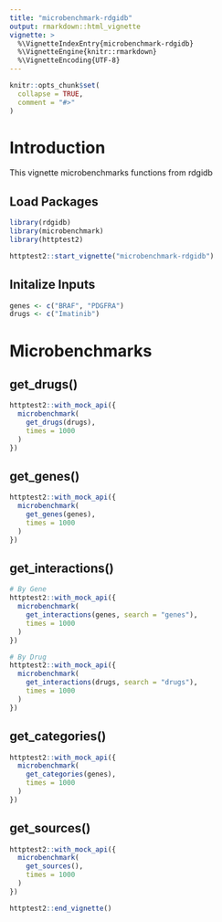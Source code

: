 ```yaml
---
title: "microbenchmark-rdgidb"
output: rmarkdown::html_vignette
vignette: >
  %\VignetteIndexEntry{microbenchmark-rdgidb}
  %\VignetteEngine{knitr::rmarkdown}
  %\VignetteEncoding{UTF-8}
---
```


```r
knitr::opts_chunk$set(
  collapse = TRUE,
  comment = "#>"
)
```

# Introduction

This vignette microbenchmarks functions from rdgidb

## Load Packages

```r
library(rdgidb)
library(microbenchmark)
library(httptest2)
```

```r
httptest2::start_vignette("microbenchmark-rdgidb")
```

## Initalize Inputs

```r
genes <- c("BRAF", "PDGFRA")
drugs <- c("Imatinib")
```

# Microbenchmarks

## get_drugs()

```r
httptest2::with_mock_api({
  microbenchmark(
    get_drugs(drugs),
    times = 1000
  )
})
```

## get_genes()

```r
httptest2::with_mock_api({
  microbenchmark(
    get_genes(genes),
    times = 1000
  )
})
```

## get_interactions()

```r
# By Gene
httptest2::with_mock_api({
  microbenchmark(
    get_interactions(genes, search = "genes"),
    times = 1000
  )
})

# By Drug
httptest2::with_mock_api({
  microbenchmark(
    get_interactions(drugs, search = "drugs"),
    times = 1000
  )
})
```

## get_categories()

```r
httptest2::with_mock_api({
  microbenchmark(
    get_categories(genes),
    times = 1000
  )
})
```

## get_sources()

```r
httptest2::with_mock_api({
  microbenchmark(
    get_sources(),
    times = 1000
  )
})
```

```r
httptest2::end_vignette()
```
